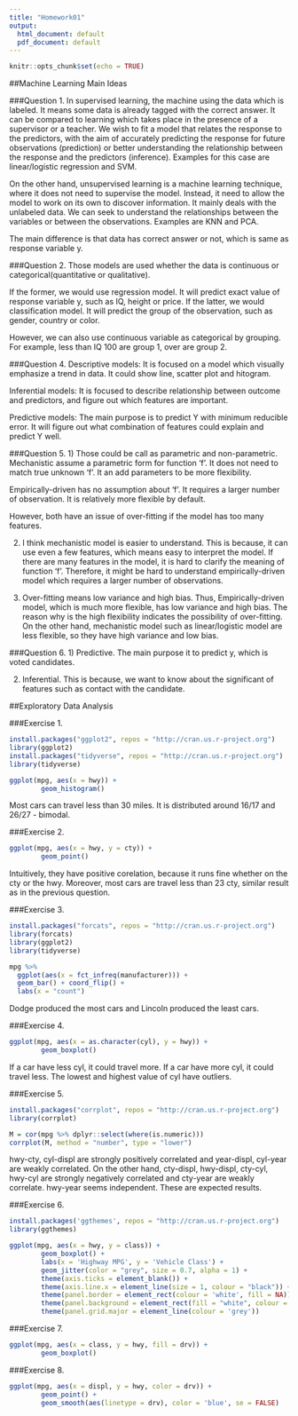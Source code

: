 ```yaml
---
title: "Homework01"
output:
  html_document: default
  pdf_document: default
---
```


```r
knitr::opts_chunk$set(echo = TRUE)
```


##Machine Learning Main Ideas

###Question 1.
In supervised learning, the machine using the data which is labeled. It means some data is already tagged with the correct answer. It can be compared to learning which takes place in the presence of a supervisor or a teacher. We wish to fit a model that relates the response to the predictors, with the aim of accurately predicting the response for future
observations (prediction) or better understanding the relationship between the response and the predictors (inference). Examples for this case are linear/logistic regression and SVM.

On the other hand, unsupervised learning is a machine learning technique, where it does not need to supervise the model. Instead, it need to allow the model to work on its own to discover information. It mainly deals with the unlabeled data. We can seek to understand the relationships between the variables or between the observations. Examples are KNN and PCA.

The main difference is that data has correct answer or not, which is same as response variable y. 


###Question 2.
Those models are used whether the data is continuous or categorical(quantitative or qualitative). 

If the former, we would use regression model. It will predict exact value of response variable y, such as IQ, height or price. If the latter, we would classification model. It will predict the group of the observation, such as gender, country or color.

However, we can also use continuous variable as categorical by grouping. For example, less than IQ 100 are group 1, over are group 2. 


###Question 4.
Descriptive models: It is focused on a model which visually emphasize a trend in data. It could show line, scatter plot and hitogram.

Inferential models: It is focused to describe relationship between outcome and predictors, and figure out which features are important. 

Predictive models: The main purpose is to predict Y with minimum reducible error. It will figure out what combination of features could explain and predict Y well. 


###Question 5.
1) Those could be call as parametric and non-parametric. Mechanistic assume a parametric form for function 'f'. It does not need to match true unknown 'f'. It  an add parameters to be more flexibility. 

Empirically-driven has no assumption about 'f'. It requires a larger number of observation. It is relatively more flexible by default.

However, both have an issue of over-fitting if the model has too many features.

2) I think mechanistic model is easier to understand. This is because, it can use even a few features, which means easy to interpret the model. If there are many features in the model, it is hard to clarify the meaning of function 'f'. Therefore, it might be hard to understand empirically-driven model which requires a larger number of observations.

3) Over-fitting means low variance and high bias. Thus, Empirically-driven model, which is much more flexible, has low variance and high bias. The reason why is the high flexibility indicates the possibility of over-fitting. On the other hand, mechanistic model such as linear/logistic model are less flexible, so they have high variance and low bias. 


###Question 6.
1) Predictive. 
The main purpose it to predict y, which is voted candidates.

2) Inferential. 
This is because, we want to know about the significant of features such as contact with the candidate. 



##Exploratory Data Analysis

###Exercise 1.
```r
install.packages("ggplot2", repos = "http://cran.us.r-project.org")
library(ggplot2)
install.packages("tidyverse", repos = "http://cran.us.r-project.org")
library(tidyverse)

ggplot(mpg, aes(x = hwy)) + 
        geom_histogram()
```

Most cars can travel less than 30 miles. It is distributed around 16/17 and 26/27 - bimodal. 


###Exercise 2.
```r
ggplot(mpg, aes(x = hwy, y = cty)) + 
        geom_point()
```

Intuitively, they have positive corelation, because it runs fine whether on the cty or the hwy. Moreover, most cars are travel less than 23 cty, similar result as in the previous question. 


###Exercise 3.
```r
install.packages("forcats", repos = "http://cran.us.r-project.org")
library(forcats)
library(ggplot2)
library(tidyverse)

mpg %>%
  ggplot(aes(x = fct_infreq(manufacturer))) +
  geom_bar() + coord_flip() + 
  labs(x = "count")
```

Dodge produced the most cars and Lincoln produced the least cars. 


###Exercise 4.
```r
ggplot(mpg, aes(x = as.character(cyl), y = hwy)) + 
        geom_boxplot()
```

If a car have less cyl, it could travel more.
If a car have more cyl, it could travel less.
The lowest and highest value of cyl have outliers.


###Exercise 5.
```r
install.packages("corrplot", repos = "http://cran.us.r-project.org")
library(corrplot)

M = cor(mpg %>% dplyr::select(where(is.numeric)))
corrplot(M, method = "number", type = "lower")
```

hwy-cty, cyl-displ are strongly positively correlated and year-displ, cyl-year are weakly correlated. On the other hand, cty-displ, hwy-displ, cty-cyl, hwy-cyl are strongly negatively correlated and cty-year are weakly correlate. hwy-year seems independent.
These are expected results. 


###Exercise 6.
```r
install.packages('ggthemes', repos = "http://cran.us.r-project.org")
library(ggthemes)

ggplot(mpg, aes(x = hwy, y = class)) + 
        geom_boxplot() +
        labs(x = 'Highway MPG', y = 'Vehicle Class') +
        geom_jitter(color = "grey", size = 0.7, alpha = 1) + 
        theme(axis.ticks = element_blank()) + 
        theme(axis.line.x = element_line(size = 1, colour = "black")) + 
        theme(panel.border = element_rect(colour = 'white', fill = NA)) + 
        theme(panel.background = element_rect(fill = "white", colour = "grey50")) +
        theme(panel.grid.major = element_line(colour = 'grey'))
```


###Exercise 7.
```r
ggplot(mpg, aes(x = class, y = hwy, fill = drv)) + 
        geom_boxplot()
```


###Exercise 8.
```r
ggplot(mpg, aes(x = displ, y = hwy, color = drv)) + 
        geom_point() + 
        geom_smooth(aes(linetype = drv), color = 'blue', se = FALSE)
```







